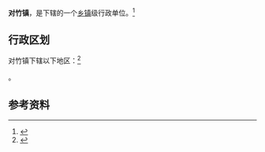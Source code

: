{{中国乡级行政区|14/10/34/101/000}}

'''对竹镇'''，是{{PRC admin/fullname|14/10/34/101/000|3}}下辖的一个[[乡镇|乡镇]]级行政单位。<ref>{{PRC admin/ref sgc|{{PRC admin/parent|14/10/34/101/000}}}}</ref>

== 行政区划 ==

对竹镇下辖以下地区：<ref>{{PRC admin/ref sgc|14/10/34/101/000}}</ref>

{{PRC admin/children|14/10/34/101/000}}。

== 参考资料 ==

{{reflist}}

{{行政区划小作品}}
{{PRC admin/navcat|14/10/34/101/000}}